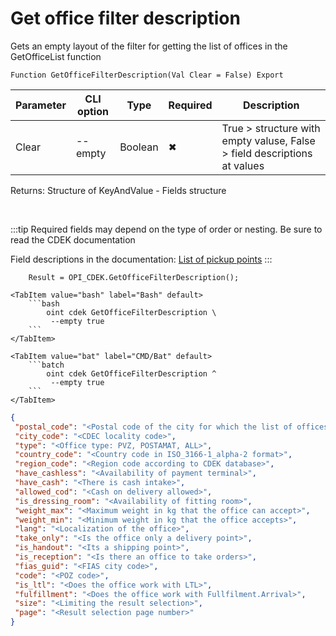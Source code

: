 ﻿---
sidebar_position: 6
---


# Get office filter description
 Gets an empty layout of the filter for getting the list of offices in the GetOfficeList function



`Function GetOfficeFilterDescription(Val Clear = False) Export`

  | Parameter | CLI option | Type | Required | Description |
  |-|-|-|-|-|
  | Clear | --empty | Boolean | &#x2716; | True > structure with empty valuse, False > field descriptions at values |

  
  Returns:  Structure of KeyAndValue - Fields structure

<br/>

:::tip
Required fields may depend on the type of order or nesting. Be sure to read the CDEK documentation

 Field descriptions in the documentation: [List of pickup points](https://api-docs.cdek.ru/36990336.html)
:::
<br/>


```bsl title="1C:Enterprise/OneScript code example"
    Result = OPI_CDEK.GetOfficeFilterDescription();
```
 

 <Tabs>
  
    <TabItem value="bash" label="Bash" default>
        ```bash
            oint cdek GetOfficeFilterDescription \
             --empty true
        ```
    </TabItem>
  
    <TabItem value="bat" label="CMD/Bat" default>
        ```batch
            oint cdek GetOfficeFilterDescription ^
             --empty true
        ```
    </TabItem>
</Tabs>


```json title="Result"
{
 "postal_code": "<Postal code of the city for which the list of offices is required>",
 "city_code": "<CDEC locality code>",
 "type": "<Office type: PVZ, POSTAMAT, ALL>",
 "country_code": "<Country code in ISO_3166-1_alpha-2 format>",
 "region_code": "<Region code according to CDEK database>",
 "have_cashless": "<Availability of payment terminal>",
 "have_cash": "<There is cash intake>",
 "allowed_cod": "<Cash on delivery allowed>",
 "is_dressing_room": "<Availability of fitting room>",
 "weight_max": "<Maximum weight in kg that the office can accept>",
 "weight_min": "<Minimum weight in kg that the office accepts>",
 "lang": "<Localization of the office>",
 "take_only": "<Is the office only a delivery point>",
 "is_handout": "<Its a shipping point>",
 "is_reception": "<Is there an office to take orders>",
 "fias_guid": "<FIAS city code>",
 "code": "<POZ code>",
 "is_ltl": "<Does the office work with LTL>",
 "fulfillment": "<Does the office work with Fullfilment.Arrival>",
 "size": "<Limiting the result selection>",
 "page": "<Result selection page number>"
}
```
